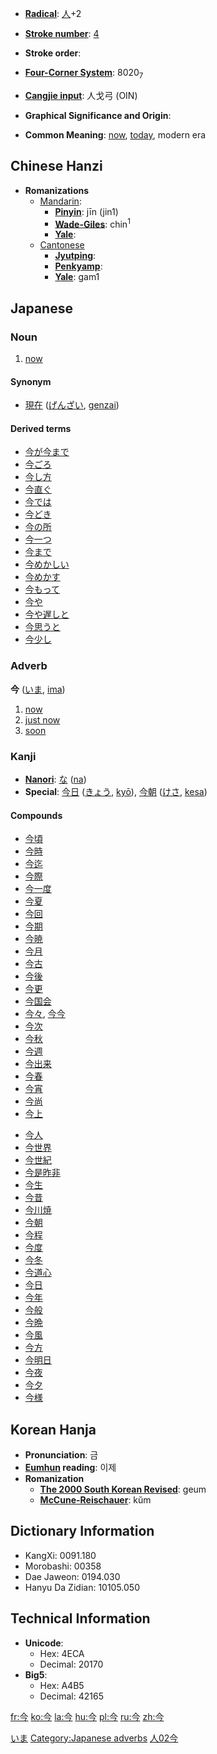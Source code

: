 * '''[[Wiktionary:Chinese radical index| Radical]]''': [[Wiktionary:Chinese radical index 人|人]]+2

* '''[[Wiktionary:Chinese total strokes index|Stroke number]]''': [[Wiktionary:Chinese total strokes index 4|4]]

* '''Stroke order''': 

* '''[[Wiktionary:Chinese four corner index|Four-Corner System]]''': 8020<sub>7</sub>

* '''[[Wiktionary:Chinese Cangjie index|Cangjie input]]''': 人戈弓 (OIN)

* '''Graphical Significance and Origin''': 

* '''Common Meaning''': [[now]], [[today]], modern era

== Chinese Hanzi ==

* '''Romanizations'''
** [[Mandarin]]:
*** '''[[Pinyin]]''': jīn (jin1)
*** '''[[Wade-Giles]]''': chin<sup>1</sup>
*** '''[[Yale]]''': 
**[[Cantonese]]
***'''[[Jyutping]]''':
***'''[[Penkyamp]]''': 
***'''[[Yale]]''': gam1

== Japanese ==
[[Category:Japanese language|いま]]
===Noun===
{{janoun|[[いま]]|[[ima]]}}
# [[now]]

====Synonym====
*[[現在]] ([[げんざい]], [[genzai]])
====Derived terms====
*[[今が今まで]]
*[[今ごろ]]
*[[今し方]]
*[[今直ぐ]]
*[[今では]]
*[[今どき]]
*[[今の所]]
*[[今一つ]]
*[[今まで]]
*[[今めかしい]]
*[[今めかす]]
*[[今もって]]
*[[今や]]
*[[今や遅しと]]
*[[今思うと]]
*[[今少し]]


===Adverb===
[[Category:Japanese adverbs]]
'''今''' ([[いま]], [[ima]])
# [[now]]
# [[just now]]
# [[soon]]

===Kanji===
{{kanji|[[こん]] ([[kon]]), [[きん]] ([[kin]])|[[いま]] ([[ima]])}}
*'''[[Nanori]]''': [[な]] ([[na]])
*'''Special''': [[今日]] ([[きょう]], [[kyō]]), [[今朝]] ([[けさ]], [[kesa]])
====Compounds====
{{top}}
*[[今頃]]
*[[今時]]
*[[今迄]]
*[[今際]]
*[[今一度]]
*[[今夏]]
*[[今回]]
*[[今期]]
*[[今暁]]
*[[今月]]
*[[今古]]
*[[今後]]
*[[今更]]
*[[今国会]]
*[[今々]], [[今今]]
*[[今次]]
*[[今秋]]
*[[今週]]
*[[今出来]]
*[[今春]]
*[[今宵]]
*[[今尚]]
*[[今上]]
{{mid}}
*[[今人]]
*[[今世界]]
*[[今世紀]]
*[[今是昨非]]
*[[今生]]
*[[今昔]]
*[[今川焼]]
*[[今朝]]
*[[今程]]
*[[今度]]
*[[今冬]]
*[[今道心]]
*[[今日]]
*[[今年]]
*[[今般]]
*[[今晩]]
*[[今風]]
*[[今方]]
*[[今明日]]
*[[今夜]]
*[[今夕]]
*[[今様]]
{{bottom}}

== Korean Hanja ==

* '''Pronunciation''': 금
* '''[[Eumhun]] reading''': 이제
* '''Romanization'''
** '''[[The 2000 South Korean Revised Romanization|The 2000 South Korean Revised]]''': geum
** '''[[McCune-Reischauer]]''': kŭm

== Dictionary Information ==

* KangXi: 0091.180
* Morobashi: 00358
* Dae Jaweon: 0194.030
* Hanyu Da Zidian: 10105.050

== Technical Information ==

* '''Unicode''':
** Hex: 4ECA
** Decimal: 20170
* '''Big5''':
** Hex: A4B5
** Decimal: 42165

[[Category:Japanese kanji|人02今]]

[[fr:今]]
[[ko:今]]
[[la:今]]
[[hu:今]]
[[pl:今]]
[[ru:今]]
[[zh:今]]